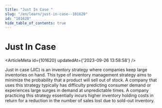 ```yaml
---
title: "Just In Case "
slug: "/en/learn/just-in-case--101620"
id: "101620"
hide_table_of_contents: true
---
```



# Just In Case 

<ArticleMeta id={101620} updatedAt={'2023-09-26 13:58:58'} />
<div className='border-solid border-b border-t-0 my-4 border-[var(--ifm-color-gray-300)]' />

Just in case (JIC) is an inventory strategy where companies keep large inventories on hand. This type of inventory management strategy aims to minimize the probability that a product will sell out of stock. A company that uses this strategy typically has difficulty predicting consumer demand or experiences large surges in demand at unpredictable times. A company practicing this strategy essentially incurs higher inventory holding costs in return for a reduction in the number of sales lost due to sold-out inventory.
